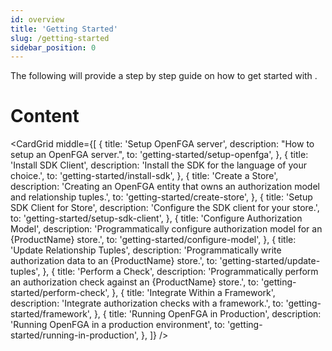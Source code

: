 ```yaml
---
id: overview
title: 'Getting Started'
slug: /getting-started
sidebar_position: 0
---
```



<DocumentationNotice />

The following will provide a step by step guide on how to get started with <ProductName />.

<IntroCard
  title="When to use"
  description="This section is useful if you understand the basic concepts of {ProductName}, and want to learn how to get started."
/>

# Content

<CardGrid
  middle={[
    {
      title: 'Setup OpenFGA server',
      description: "How to setup an OpenFGA server.",
      to: 'getting-started/setup-openfga',
    },
    {
      title: 'Install SDK Client',
      description: 'Install the SDK for the language of your choice.',
      to: 'getting-started/install-sdk',
    },
    {
      title: 'Create a Store',
      description: 'Creating an OpenFGA entity that owns an authorization model and relationship tuples.',
      to: 'getting-started/create-store',
    },
    {
      title: 'Setup SDK Client for Store',
      description: 'Configure the SDK client for your store.',
      to: 'getting-started/setup-sdk-client',
    },
    {
      title: 'Configure Authorization Model',
      description: 'Programmatically configure authorization model for an {ProductName} store.',
      to: 'getting-started/configure-model',
    },
    {
      title: 'Update Relationship Tuples',
      description: 'Programmatically write authorization data to an {ProductName} store.',
      to: 'getting-started/update-tuples',
    },
    {
      title: 'Perform a Check',
      description: 'Programmatically perform an authorization check against an {ProductName} store.',
      to: 'getting-started/perform-check',
    },
    {
      title: 'Integrate Within a Framework',
      description: 'Integrate authorization checks with a framework.',
      to: 'getting-started/framework',
    },
    {
      title: 'Running OpenFGA in Production',
      description: 'Running OpenFGA in a production environment',
      to: 'getting-started/running-in-production',
    },
  ]}
/>
